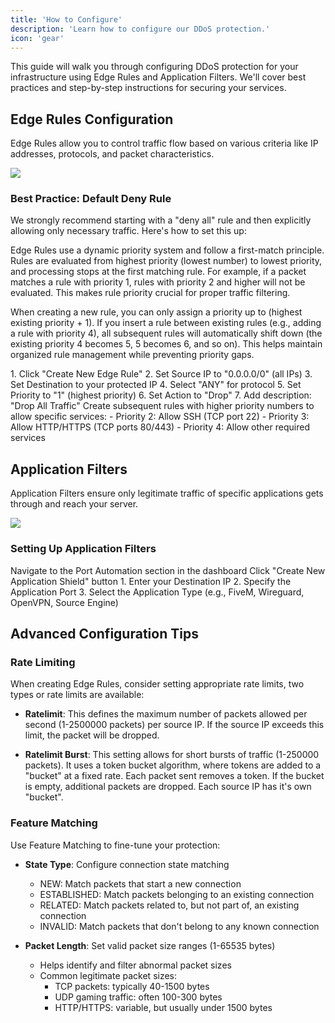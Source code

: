 ```yaml
---
title: 'How to Configure'
description: 'Learn how to configure our DDoS protection.'
icon: 'gear'
---
```


This guide will walk you through configuring DDoS protection for your infrastructure using Edge Rules and Application Filters. We'll cover best practices and step-by-step instructions for securing your services.

## Edge Rules Configuration

Edge Rules allow you to control traffic flow based on various criteria like IP addresses, protocols, and packet characteristics.

<Frame caption="Edge Rules management interface showing existing rules and their priorities">
  <img src="https://images.guardv.net/Shield_Panel_Edge_Rules.png" />
</Frame>

### Best Practice: Default Deny Rule

We strongly recommend starting with a "deny all" rule and then explicitly allowing only necessary traffic. Here's how to set this up:

<Note>
  Edge Rules use a dynamic priority system and follow a first-match principle. Rules are evaluated from highest priority (lowest number) 
  to lowest priority, and processing stops at the first matching rule. For example, if a packet matches a rule with priority 1, rules with 
  priority 2 and higher will not be evaluated. This makes rule priority crucial for proper traffic filtering.
  
  When creating a new rule, you can only assign a priority up to (highest existing priority + 1). If you insert a rule between existing 
  rules (e.g., adding a rule with priority 4), all subsequent rules will automatically shift down (the existing priority 4 becomes 5, 
  5 becomes 6, and so on). This helps maintain organized rule management while preventing priority gaps.
</Note>

<Steps>
  <Step title="Create Default Deny Rule">
    1. Click "Create New Edge Rule"
    2. Set Source IP to "0.0.0.0/0" (all IPs)
    3. Set Destination to your protected IP
    4. Select "ANY" for protocol
    5. Set Priority to "1" (highest priority)
    6. Set Action to "Drop"
    7. Add description: "Drop All Traffic"
  </Step>
  <Step title="Allow Specific Services">
    Create subsequent rules with higher priority numbers to allow specific services:
    - Priority 2: Allow SSH (TCP port 22)
    - Priority 3: Allow HTTP/HTTPS (TCP ports 80/443)
    - Priority 4: Allow other required services
  </Step>
</Steps>

## Application Filters

Application Filters ensure only legitimate traffic of specific applications gets through and reach your server. 

<Frame caption="Application Filter configuration showing FiveM game server protection">
  <img src="https://images.guardv.net/Shield_Panel_Port_Automation.png" />
</Frame>

### Setting Up Application Filters

<Steps>
  <Step title="Access Port Automation">
    Navigate to the Port Automation section in the dashboard
  </Step>
  <Step title="Create New Application Shield">
    Click "Create New Application Shield" button
  </Step>
  <Step title="Configure Application Settings">
    1. Enter your Destination IP
    2. Specify the Application Port
    3. Select the Application Type (e.g., FiveM, Wireguard, OpenVPN, Source Engine)
  </Step>
</Steps>

## Advanced Configuration Tips

### Rate Limiting

When creating Edge Rules, consider setting appropriate rate limits, two types or rate limits are available:

- **Ratelimit**: This defines the maximum number of packets allowed per second (1-2500000 packets) per source IP. If the source IP exceeds this limit, the packet will be dropped.

- **Ratelimit Burst**: This setting allows for short bursts of traffic (1-250000 packets). It uses a token bucket algorithm, where tokens are added to a "bucket" at a fixed rate. Each packet sent removes a token. If the bucket is empty, additional packets are dropped. Each source IP has it's own "bucket".

### Feature Matching

Use Feature Matching to fine-tune your protection:
- **State Type**: Configure connection state matching
  - NEW: Match packets that start a new connection
  - ESTABLISHED: Match packets belonging to an existing connection
  - RELATED: Match packets related to, but not part of, an existing connection
  - INVALID: Match packets that don't belong to any known connection

- **Packet Length**: Set valid packet size ranges (1-65535 bytes)
  - Helps identify and filter abnormal packet sizes
  - Common legitimate packet sizes:
    - TCP packets: typically 40-1500 bytes
    - UDP gaming traffic: often 100-300 bytes
    - HTTP/HTTPS: variable, but usually under 1500 bytes

